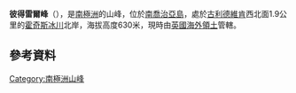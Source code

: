 {{coord|54|16|S|36|32|W|display=title}}

'''彼得雷爾峰'''（{{lang-en|Petrel Peak}}），是[[南極洲|南極洲]]的山峰，位於[[南喬治亞島|南喬治亞島]]，處於[[古利德維肯|古利德維肯]]西北面1.9公里的[[霍奇斯冰川|霍奇斯冰川]]北岸，海拔高度630米，現時由[[英國海外領土|英國海外領土]]管轄。

==參考資料==
{{usgs-gazetteer}}

{{Antarctica-geo-stub}}
[[Category:南極洲山峰|Category:南極洲山峰]]